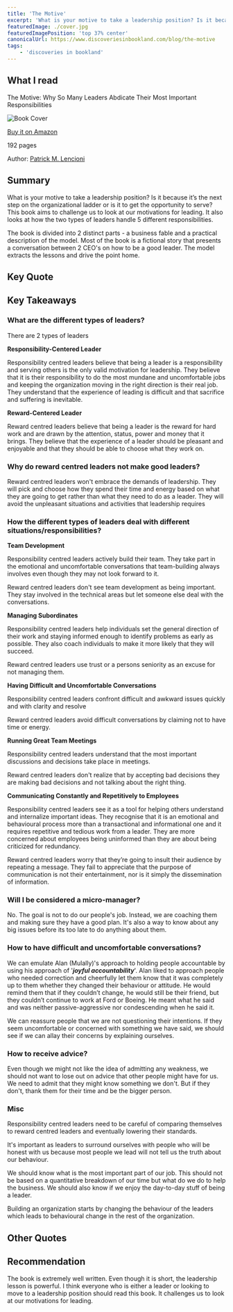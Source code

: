 ```yaml
---
title: 'The Motive'
excerpt: 'What is your motive to take a leadership position? Is it because it’s the next step on the organizational ladder or is it to get the opportunity to serve?  This book challenges us to look at our motivations for leading.'
featuredImage: ./cover.jpg
featuredImagePosition: 'top 37% center'
canonicalUrl: https://www.discoveriesinbookland.com/blog/the-motive
tags:
    - 'discoveries in bookland'
---
```


<!-- markdownlint-disable MD036 -->

## What I read

The Motive: Why So Many Leaders Abdicate Their Most Important Responsibilities

![Book Cover](./cover.jpg)

[Buy it on Amazon](https://www.amazon.com/Motive-Leaders-Abdicate-Important-Responsibilities/dp/1119600456)

192 pages

Author: [Patrick M. Lencioni](https://www.tablegroup.com/)

## Summary

What is your motive to take a leadership position? Is it because it’s the next step on the organizational ladder or is it to get the opportunity to serve? This book aims to challenge us to look at our motivations for leading. It also looks at how the two types of leaders handle 5 different responsibilities.

The book is divided into 2 distinct parts - a business fable and a practical description of the model. Most of the book is a fictional story that presents a conversation between 2 CEO's on how to be a good leader. The model extracts the lessons and drive the point home.

## Key Quote

<Quote quote="Please don’t be a leader, unless you’re doing it for the right reason, and you probably aren’t!" />

## Key Takeaways

### What are the different types of leaders?

There are 2 types of leaders

**Responsibility-Centered Leader**

<Quote quote="Leadership is meant to be a joyfully difficult and selfless responsibility" />

Responsibility centred leaders believe that being a leader is a responsibility and serving others is the only valid motivation for leadership. They believe that it is their responsibility to do the most mundane and uncomfortable jobs and keeping the organization moving in the right direction is their real job. They understand that the experience of leading is difficult and that sacrifice and suffering is inevitable.

**Reward-Centered Leader**

<Quote quote="Their motto might well be “It’s good to be the king.” And few “kings” want to be managers" />

Reward centred leaders believe that being a leader is the reward for hard work and are drawn by the attention, status, power and money that it brings. They believe that the experience of a leader should be pleasant and enjoyable and that they should be able to choose what they work on.

### Why do **reward centred leaders not make good leaders?**

<Quote quote="You are doing the things you like to do. You aren’t doing the things your company needs you to do" />

Reward centred leaders won't embrace the demands of leadership. They will pick and choose how they spend their time and energy based on what they are going to get rather than what they need to do as a leader. They will avoid the unpleasant situations and activities that leadership requires

### How the different types of leaders deal with different situations/responsibilities?

**Team Development**

Responsibility centred leaders actively build their team. They take part in the emotional and uncomfortable conversations that team-building always involves even though they may not look forward to it.

Reward centred leaders don't see team development as being important. They stay involved in the technical areas but let someone else deal with the conversations.

**Managing Subordinates**

<Quote quote="Leadership can never be about the leader more than the led" />

Responsibility centred leaders help individuals set the general direction of their work and staying informed enough to identify problems as early as possible. They also coach individuals to make it more likely that they will succeed.

Reward centred leaders use trust or a persons seniority as an excuse for not managing them.

**Having Difficult and Uncomfortable Conversations**

<Quote quote="Management is the act of aligning people’s actions, behaviours, and attitudes with the needs of the organization and making sure that little problems don’t become big ones" />

Responsibility centred leaders confront difficult and awkward issues quickly and with clarity and resolve

Reward centred leaders avoid difficult conversations by claiming not to have time or energy.

**Running Great Team Meetings**

<Quote quote="You can’t delegate that job. It’s yours and yours alone" />

Responsibility centred leaders understand that the most important discussions and decisions take place in meetings.

Reward centred leaders don't realize that by accepting bad decisions they are making bad decisions and not talking about the right thing.

**Communicating Constantly and Repetitively to Employees**

<Quote quote="[The very best leaders] They see themselves as CROs—chief reminding officers" />

Responsibility centred leaders see it as a tool for helping others understand and internalize important ideas. They recognise that it is an emotional and behavioural process more than a transactional and informational one and it requires repetitive and tedious work from a leader. They are more concerned about employees being uninformed than they are about being criticized for redundancy.

Reward centred leaders worry that they’re going to insult their audience by repeating a message. They fail to appreciate that the purpose of communication is not their entertainment, nor is it simply the dissemination of information.

### Will I be considered a micro-manager?

<Quote quote="The only people who call it micromanagement are employees who don’t want to be held accountable" />

No. The goal is not to do our people's job. Instead, we are coaching them and making sure they have a good plan. It's also a way to know about any big issues before its too late to do anything about them.

### How to have difficult and uncomfortable conversations?

<Quote quote="Failing to confront people quickly about small issues is a guarantee that they will become big issues" />

We can emulate Alan (Mulally)'s approach to holding people accountable by using his approach of '**_joyful accountability_**'. Alan liked to approach people who needed correction and cheerfully let them know that it was completely up to them whether they changed their behaviour or attitude. He would remind them that if they couldn’t change, he would still be their friend, but they couldn’t continue to work at Ford or Boeing. He meant what he said and was neither passive-aggressive nor condescending when he said it.

We can reassure people that we are not questioning their intentions. If they seem uncomfortable or concerned with something we have said, we should see if we can allay their concerns by explaining ourselves.

### How to receive advice?

<Quote quote="You’d be a fool if you weren’t sceptical. That’s the only way you’ll eventually buy in" />

Even though we might not like the idea of admitting any weakness, we should not want to lose out on advice that other people might have for us. We need to admit that they might know something we don't. But if they don't, thank them for their time and be the bigger person.

### Misc

<Quote quote="What is tolerated at the top of a company is often the ceiling of what can be expected deeper within it" />

Responsibility centred leaders need to be careful of comparing themselves to reward centred leaders and eventually lowering their standards.

It's important as leaders to surround ourselves with people who will be honest with us because most people we lead will not tell us the truth about our behaviour.

We should know what is the most important part of our job. This should not be based on a quantitative breakdown of our time but what do we do to help the business. We should also know if we enjoy the day-to-day stuff of being a leader.

Building an organization starts by changing the behaviour of the leaders which leads to behavioural change in the rest of the organization.

## Other Quotes

<Quote quote="There is no such thing as communicating too much about the important stuff" />

<Quote quote="If we don’t understand why we’re leading in the first place, none of it will make sense" />

<Quote quote="No reasonable human being has ever left a company because management communicated too much" />

<Quote
    quote="[The] plan was the plan, and his job was to keep his company focused on it, not to move from one flavour of the month to another"
    author="Alan Mulally"
/>

## Recommendation

The book is extremely well written. Even though it is short, the leadership lesson is powerful. I think everyone who is either a leader or looking to move to a leadership position should read this book. It challenges us to look at our motivations for leading.
